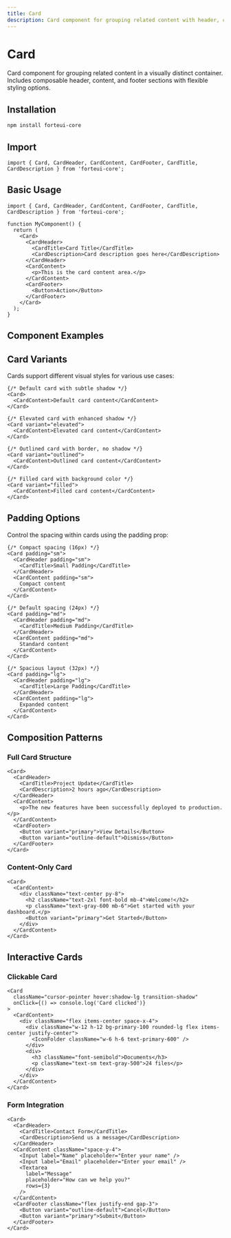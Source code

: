 ```yaml
---
title: Card
description: Card component for grouping related content with header, content, and footer sections.
---
```


# Card

Card component for grouping related content in a visually distinct container. Includes composable header, content, and footer sections with flexible styling options.

## Installation

```bash
npm install forteui-core
```

## Import

```tsx
import { Card, CardHeader, CardContent, CardFooter, CardTitle, CardDescription } from 'forteui-core';
```

## Basic Usage

```tsx
import { Card, CardHeader, CardContent, CardFooter, CardTitle, CardDescription } from 'forteui-core';

function MyComponent() {
  return (
    <Card>
      <CardHeader>
        <CardTitle>Card Title</CardTitle>
        <CardDescription>Card description goes here</CardDescription>
      </CardHeader>
      <CardContent>
        <p>This is the card content area.</p>
      </CardContent>
      <CardFooter>
        <Button>Action</Button>
      </CardFooter>
    </Card>
  );
}
```

## Component Examples

<DynamicCardShowcase />

## Card Variants

Cards support different visual styles for various use cases:

```tsx
{/* Default card with subtle shadow */}
<Card>
  <CardContent>Default card content</CardContent>
</Card>

{/* Elevated card with enhanced shadow */}
<Card variant="elevated">
  <CardContent>Elevated card content</CardContent>
</Card>

{/* Outlined card with border, no shadow */}
<Card variant="outlined">
  <CardContent>Outlined card content</CardContent>
</Card>

{/* Filled card with background color */}
<Card variant="filled">
  <CardContent>Filled card content</CardContent>
</Card>
```

## Padding Options

Control the spacing within cards using the padding prop:

```tsx
{/* Compact spacing (16px) */}
<Card padding="sm">
  <CardHeader padding="sm">
    <CardTitle>Small Padding</CardTitle>
  </CardHeader>
  <CardContent padding="sm">
    Compact content
  </CardContent>
</Card>

{/* Default spacing (24px) */}
<Card padding="md">
  <CardHeader padding="md">
    <CardTitle>Medium Padding</CardTitle>
  </CardHeader>
  <CardContent padding="md">
    Standard content
  </CardContent>
</Card>

{/* Spacious layout (32px) */}
<Card padding="lg">
  <CardHeader padding="lg">
    <CardTitle>Large Padding</CardTitle>
  </CardHeader>
  <CardContent padding="lg">
    Expanded content
  </CardContent>
</Card>
```

## Composition Patterns

### Full Card Structure

```tsx
<Card>
  <CardHeader>
    <CardTitle>Project Update</CardTitle>
    <CardDescription>2 hours ago</CardDescription>
  </CardHeader>
  <CardContent>
    <p>The new features have been successfully deployed to production.</p>
  </CardContent>
  <CardFooter>
    <Button variant="primary">View Details</Button>
    <Button variant="outline-default">Dismiss</Button>
  </CardFooter>
</Card>
```

### Content-Only Card

```tsx
<Card>
  <CardContent>
    <div className="text-center py-8">
      <h2 className="text-2xl font-bold mb-4">Welcome!</h2>
      <p className="text-gray-600 mb-6">Get started with your dashboard.</p>
      <Button variant="primary">Get Started</Button>
    </div>
  </CardContent>
</Card>
```

## Interactive Cards

### Clickable Card

```tsx
<Card 
  className="cursor-pointer hover:shadow-lg transition-shadow"
  onClick={() => console.log('Card clicked')}
>
  <CardContent>
    <div className="flex items-center space-x-4">
      <div className="w-12 h-12 bg-primary-100 rounded-lg flex items-center justify-center">
        <IconFolder className="w-6 h-6 text-primary-600" />
      </div>
      <div>
        <h3 className="font-semibold">Documents</h3>
        <p className="text-sm text-gray-500">24 files</p>
      </div>
    </div>
  </CardContent>
</Card>
```

### Form Integration

```tsx
<Card>
  <CardHeader>
    <CardTitle>Contact Form</CardTitle>
    <CardDescription>Send us a message</CardDescription>
  </CardHeader>
  <CardContent className="space-y-4">
    <Input label="Name" placeholder="Enter your name" />
    <Input label="Email" placeholder="Enter your email" />
    <Textarea
      label="Message"
      placeholder="How can we help you?"
      rows={3}
    />
  </CardContent>
  <CardFooter className="flex justify-end gap-3">
    <Button variant="outline-default">Cancel</Button>
    <Button variant="primary">Submit</Button>
  </CardFooter>
</Card>
```

